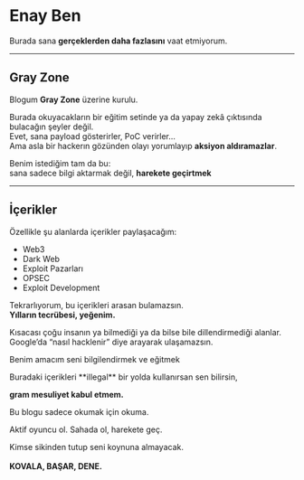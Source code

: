 # Enay Ben

Burada sana **gerçeklerden daha fazlasını** vaat etmiyorum.

---

##  Gray Zone

Blogum **Gray Zone** üzerine kurulu.

Burada okuyacakların bir eğitim setinde ya da yapay zekâ çıktısında bulacağın şeyler değil.\
Evet, sana payload gösterirler, PoC verirler…\
Ama asla bir hackerın gözünden olayı yorumlayıp **aksiyon aldıramazlar**.

Benim istediğim tam da bu:\
sana sadece bilgi aktarmak değil, **harekete geçirtmek**

---

## İçerikler

Özellikle şu alanlarda içerikler paylaşacağım:

- Web3
- Dark Web
- Exploit Pazarları
- OPSEC
- Exploit Development

Tekrarlıyorum, bu içerikleri arasan bulamazsın.\
**Yılların tecrübesi, yeğenim.**

Kısacası çoğu insanın ya bilmediği ya da bilse bile dillendirmediği alanlar.\
Google’da “nasıl hacklenir” diye arayarak ulaşamazsın.

Benim amacım seni bilgilendirmek ve eğitmek

<Danger>
  Buradaki içerikleri **illegal** bir yolda kullanırsan sen bilirsin,

  **gram mesuliyet kabul etmem.**
</Danger>


<Tip>
  Bu blogu sadece okumak için okuma.

  Aktif oyuncu ol. Sahada ol, harekete geç.

  Kimse sikinden tutup seni koynuna almayacak.\
  \
  **KOVALA, BAŞAR, DENE.**
</Tip>